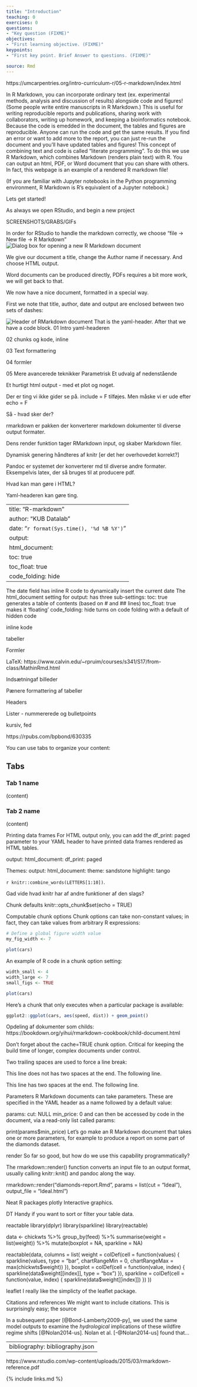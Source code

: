 ```yaml
---
title: "Introduction"
teaching: 0
exercises: 0
questions:
- "Key question (FIXME)"
objectives:
- "First learning objective. (FIXME)"
keypoints:
- "First key point. Brief Answer to questions. (FIXME)"

source: Rmd
---
```


https://umcarpentries.org/intro-curriculum-r/05-r-markdown/index.html

In R Markdown, you can incorporate ordinary text (ex. experimental methods, analysis and discussion of results) alongside code and figures! (Some people write entire manuscripts in R Markdown.) This is useful for writing reproducible reports and publications, sharing work with collaborators, writing up homework, and keeping a bioinformatics notebook. Because the code is emedded in the document, the tables and figures are reproducible. Anyone can run the code and get the same results. If you find an error or want to add more to the report, you can just re-run the document and you’ll have updated tables and figures! This concept of combining text and code is called “literate programming”. To do this we use R Markdown, which combines Markdown (renders plain text) with R. You can output an html, PDF, or Word document that you can share with others. In fact, this webpage is an example of a rendered R markdown file!

(If you are familiar with Jupyter notebooks in the Python programming environment, R Markdown is R’s equivalent of a Jupyter notebook.)

Lets get started! 

As always we open RStudio, and begin a new project 

SCREENSHOTS/GRABS/GIFs

In order for RStudio to handle the markdown correctly, we choose 
"file -> New file -> R Markdown"
![Dialog box for opening a new R Markdown document](../fig/new-R-markdown.png)

We give our document a title, change the Author name if necessary. And choose 
HTML output.

Word documents can be produced directly, PDFs requires a bit more work, we will get 
back to that.

We now have a nice document, formatted in a special way.

First we note that title, author, date and output are enclosed between two sets
of dashes:

![Header of RMarkdown document](../fig/R-markdown-header.png)
That is the yaml-header. After that we have a code block.
01 Intro
  yaml-headeren

02 chunks og kode, inline

03 Text formattering

04 formler

05 Mere avancerede teknikker
  Parametrisk
  Et udvalg af nedenstående
  


Et hurtigt html output - med et plot og noget.

Der er ting vi ikke gider se på. include = F tilføjes.
Men måske vi er ude efter echo = F

Så - hvad sker der?

rmarkdown er pakken der konverterer markdown dokumenter til diverse output formater.

Dens render funktion tager RMarkdown input, og skaber Markdown filer.

Dynamisk genering håndteres af knitr 
[er det her overhovedet korrekt?]

Pandoc er systemet der konverterer md til diverse andre formater.
Eksempelvis latex, der så bruges til at producere pdf.

Hvad kan man gøre i HTML?

Yaml-headeren kan gøre ting.

---
title: "R-markdown"
author: "KUB Datalab"
date: "`r format(Sys.time(), '%d %B %Y')`"
output:
  html_document:
    toc: true
    toc_float: true
    code_folding: hide
---

The date field has inline R code to dynamically insert the current date
The html_document setting for output: has three sub-settings:
toc: true generates a table of contents (based on # and ## lines)
toc_float: true makes it ‘floating’
code_folding: hide turns on code folding with a default of hidden code


inline kode

tabeller

Formler

LaTeX:
https://www.calvin.edu/~rpruim/courses/s341/S17/from-class/MathinRmd.html


Indsætningaf billeder

Pænere formattering af tabeller

Headers 

Lister - nummererede og bulletpoints

kursiv, fed

https://rpubs.com/bpbond/630335


You can use tabs to organize your content:

## Tabs {.tabset}

### Tab 1 name
(content)

### Tab 2 name
(content)


Printing data frames
For HTML output only, you can add the df_print: paged parameter to your YAML header to have printed data frames rendered as HTML tables.

output:
  html_document:
    df_print: paged
    
    
Themes:
output:
  html_document:
    theme: sandstone
    highlight: tango

    
`r knitr::combine_words(LETTERS[1:10])`.


Gad vide hvad knitr har af andre funktioner af den slags?


Chunk defaults
knitr::opts_chunk$set(echo = TRUE)

Computable chunk options
Chunk options can take non-constant values; in fact, they can take values from arbitrary R expressions:

```r
# Define a global figure width value
my_fig_width <- 7
```

```r
plot(cars)
```
An example of R code in a chunk option setting:

```r
width_small <- 4
width_large <- 7
small_figs <- TRUE
```

```r
plot(cars)
```
Here’s a chunk that only executes when a particular package is available:

```r
ggplot2::ggplot(cars, aes(speed, dist)) + geom_point()
```


Opdeling af dokumenter som childs:
https://bookdown.org/yihui/rmarkdown-cookbook/child-document.html


Don’t forget about the cache=TRUE chunk option. Critical for keeping the build time of longer, complex documents under control.

Two trailing spaces are used to force a line break:

This line does not has two spaces at the end. The following line.

This line has two spaces at the end.
The following line.


Parameters
R Markdown documents can take parameters. These are specified in the YAML header as a name followed by a default value:

params:
  cut: NULL
  min_price: 0
and can then be accessed by code in the document, via a read-only list called params:

print(params$min_price)
Let’s go make an R Markdown document that takes one or more parameters, for example to produce a report on some part of the diamonds dataset.

render
So far so good, but how do we use this capability programmatically?

The rmarkdown::render() function converts an input file to an output format, usually calling knitr::knit() and pandoc along the way.

rmarkdown::render("diamonds-report.Rmd", 
  params = list(cut = "Ideal"),
  output_file = "Ideal.html")



Neat R packages
plotly
Interactive graphics.

DT
Handy if you want to sort or filter your table data.

reactable
library(dplyr)
library(sparkline)
library(reactable)

data <- chickwts %>%
  group_by(feed) %>%
  summarise(weight = list(weight)) %>%
  mutate(boxplot = NA, sparkline = NA)

reactable(data, columns = list(
  weight = colDef(cell = function(values) {
    sparkline(values, type = "bar", chartRangeMin = 0, chartRangeMax = max(chickwts$weight))
  }),
  boxplot = colDef(cell = function(value, index) {
    sparkline(data$weight[[index]], type = "box")
  }),
  sparkline = colDef(cell = function(value, index) {
    sparkline(data$weight[[index]])
  })
))


leaflet
I really like the simplicty of the leaflet package.


Citations and references
We might want to include citations. This is surprisingly easy; the source

In a subsequent paper [@Bond-Lamberty2009-py], we used the
same model outputs to examine the _hydrological_ implications
of these wildfire regime shifts [@Nolan2014-us]. 
Nolan et al. [-@Nolan2014-us] found that...

---
bibliography: bibliography.json
---

https://www.rstudio.com/wp-content/uploads/2015/03/rmarkdown-reference.pdf

{% include links.md %}